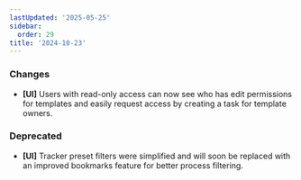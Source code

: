```yaml
---
lastUpdated: '2025-05-25'
sidebar:
  order: 29
title: '2024-10-23'
---
```


### Changes

- **[UI]** Users with read-only access can now see who has edit permissions for templates and easily request access by creating a task for template owners.

### Deprecated

- **[UI]** Tracker preset filters were simplified and will soon be replaced with an improved bookmarks feature for better process filtering.